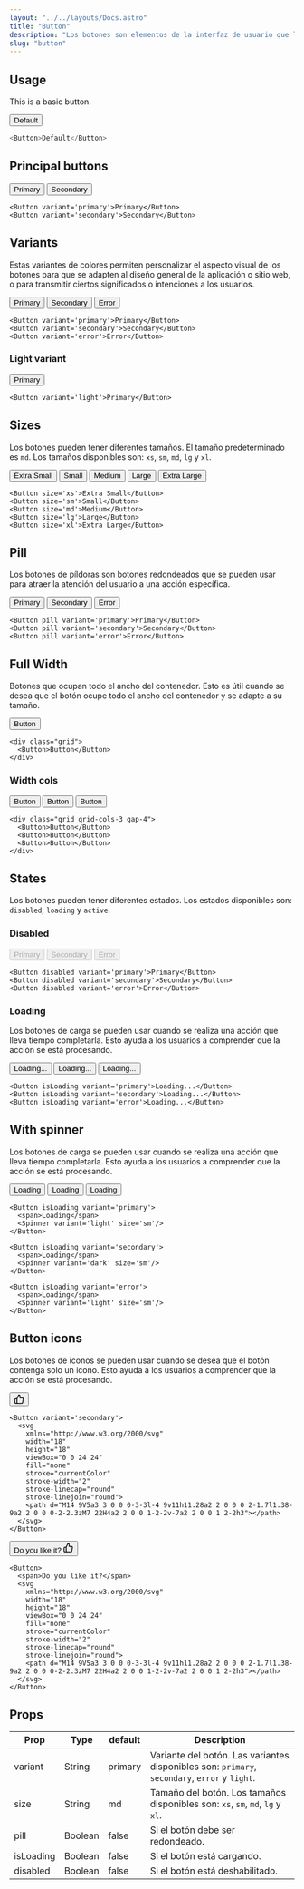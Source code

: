 ```yaml
---
layout: "../../layouts/Docs.astro"
title: "Button"
description: "Los botones son elementos de la interfaz de usuario que los usuarios pueden hacer clic para proporcionar entrada. Los botones típicamente aparecen en las formas y cuadros de diálogo, pero también se pueden colocar en barras de herramientas, barras de título y paneles."
slug: "button"
---
```


## Usage

This is a basic button.

<Example>
  <Button>Default</Button>
</Example>

```js
<Button>Default</Button>
```

## Principal buttons

<Example>
<div class="flex items-center gap-4 flex-wrap">
  <Button variant='primary'>Primary</Button>
  <Button variant='secondary'>Secondary</Button>
</div>
</Example>

```astro
<Button variant='primary'>Primary</Button>
<Button variant='secondary'>Secondary</Button>
```

## Variants

Estas variantes de colores permiten personalizar el aspecto visual de los botones para que se adapten al diseño general de la aplicación o sitio web, o para transmitir ciertos significados o intenciones a los usuarios.

<Example>
<div class="flex items-center gap-4 flex-wrap">
  <Button variant='primary'>Primary</Button>
  <Button variant='secondary'>Secondary</Button>
  <Button variant='error'>Error</Button>
</div>
</Example>

```astro
<Button variant='primary'>Primary</Button>
<Button variant='secondary'>Secondary</Button>
<Button variant='error'>Error</Button>
```

### Light variant

<Example isDark>
  <Button variant='light'>Primary</Button>
</Example>

```astro
<Button variant='light'>Primary</Button>
```

## Sizes

Los botones pueden tener diferentes tamaños. El tamaño predeterminado es `md`. Los tamaños disponibles son: `xs`, `sm`, `md`, `lg` y `xl`.

<Example>
<div class="flex items-center gap-4 flex-wrap">
  <Button size='xs'>Extra Small</Button>
  <Button size='sm'>Small</Button>
  <Button size='md'>Medium</Button>
  <Button size='lg'>Large</Button>
  <Button size='xl'>Extra Large</Button>
</div>
</Example>

```astro
<Button size='xs'>Extra Small</Button>
<Button size='sm'>Small</Button>
<Button size='md'>Medium</Button>
<Button size='lg'>Large</Button>
<Button size='xl'>Extra Large</Button>
```

## Pill

Los botones de píldoras son botones redondeados que se pueden usar para atraer la atención del usuario a una acción específica.

<Example>
<div class="flex items-center gap-4 flex-wrap">
  <Button pill variant='primary'>Primary</Button>
  <Button pill variant='secondary'>Secondary</Button>
  <Button pill variant='error'>Error</Button>
</div>
</Example>

```astro
<Button pill variant='primary'>Primary</Button>
<Button pill variant='secondary'>Secondary</Button>
<Button pill variant='error'>Error</Button>
```

## Full Width

Botones que ocupan todo el ancho del contenedor. Esto es útil cuando se desea que el botón ocupe todo el ancho del contenedor y se adapte a su tamaño.

<Example>
<div class="grid">
  <Button>Button</Button>
</div>
</Example>

```astro
<div class="grid">
  <Button>Button</Button>
</div>
```

### Width cols

<Example>
<div class="grid grid-cols-3 gap-4">
  <Button>Button</Button>
  <Button>Button</Button>
  <Button>Button</Button>
</div>
</Example>

```astro
<div class="grid grid-cols-3 gap-4">
  <Button>Button</Button>
  <Button>Button</Button>
  <Button>Button</Button>
</div>
```

## States

Los botones pueden tener diferentes estados. Los estados disponibles son: `disabled`, `loading` y `active`.

### Disabled

<Example>
<div class="flex items-center gap-4 flex-wrap">
  <Button disabled variant='primary'>Primary</Button>
  <Button disabled variant='secondary'>Secondary</Button>
  <Button disabled variant='error'>Error</Button>
</div>
</Example>

```astro
<Button disabled variant='primary'>Primary</Button>
<Button disabled variant='secondary'>Secondary</Button>
<Button disabled variant='error'>Error</Button>
```

### Loading

Los botones de carga se pueden usar cuando se realiza una acción que lleva tiempo completarla. Esto ayuda a los usuarios a comprender que la acción se está procesando.

<Example>
<div class="flex items-center gap-4 flex-wrap">
  <Button isLoading variant='primary'>Loading...</Button>
  <Button isLoading variant='secondary'>Loading...</Button>
  <Button isLoading variant='error'>Loading...</Button>
</div>
</Example>

```astro
<Button isLoading variant='primary'>Loading...</Button>
<Button isLoading variant='secondary'>Loading...</Button>
<Button isLoading variant='error'>Loading...</Button>
```

## With spinner

Los botones de carga se pueden usar cuando se realiza una acción que lleva tiempo completarla. Esto ayuda a los usuarios a comprender que la acción se está procesando.

<Example>
<div class="flex items-center gap-4 flex-wrap">
  <Button isLoading variant='primary'>
    <span>Loading</span>
    <Spinner variant='light' size='sm'/>
  </Button>
  <Button isLoading variant='secondary'>
    <span>Loading</span>
    <Spinner variant='dark' size='sm'/>
  </Button>
  <Button isLoading variant='error'>
    <span>Loading</span>
    <Spinner variant='light' size='sm'/>
  </Button>
</div>
</Example>

```astro
<Button isLoading variant='primary'>
  <span>Loading</span>
  <Spinner variant='light' size='sm'/>
</Button>

<Button isLoading variant='secondary'>
  <span>Loading</span>
  <Spinner variant='dark' size='sm'/>
</Button>

<Button isLoading variant='error'>
  <span>Loading</span>
  <Spinner variant='light' size='sm'/>
</Button>
```

## Button icons

Los botones de iconos se pueden usar cuando se desea que el botón contenga solo un icono. Esto ayuda a los usuarios a comprender que la acción se está procesando.

<Example>
<Button variant='secondary'>
  <svg xmlns="http://www.w3.org/2000/svg" width="18" height="18" viewBox="0 0 24 24" fill="none" stroke="currentColor" stroke-width="2" stroke-linecap="round" stroke-linejoin="round"><path d="M14 9V5a3 3 0 0 0-3-3l-4 9v11h11.28a2 2 0 0 0 2-1.7l1.38-9a2 2 0 0 0-2-2.3zM7 22H4a2 2 0 0 1-2-2v-7a2 2 0 0 1 2-2h3"></path></svg>
</Button>
</Example>

```astro
<Button variant='secondary'>
  <svg 
    xmlns="http://www.w3.org/2000/svg" 
    width="18" 
    height="18" 
    viewBox="0 0 24 24" 
    fill="none" 
    stroke="currentColor" 
    stroke-width="2" 
    stroke-linecap="round" 
    stroke-linejoin="round">
    <path d="M14 9V5a3 3 0 0 0-3-3l-4 9v11h11.28a2 2 0 0 0 2-1.7l1.38-9a2 2 0 0 0-2-2.3zM7 22H4a2 2 0 0 1-2-2v-7a2 2 0 0 1 2-2h3"></path>
  </svg>
</Button>
```

<Example>
<Button>
  <span>Do you like it?</span>
  <svg xmlns="http://www.w3.org/2000/svg" width="18" height="18" viewBox="0 0 24 24" fill="none" stroke="currentColor" stroke-width="2" stroke-linecap="round" stroke-linejoin="round"><path d="M14 9V5a3 3 0 0 0-3-3l-4 9v11h11.28a2 2 0 0 0 2-1.7l1.38-9a2 2 0 0 0-2-2.3zM7 22H4a2 2 0 0 1-2-2v-7a2 2 0 0 1 2-2h3"></path></svg>
</Button>
</Example>

```astro
<Button>
  <span>Do you like it?</span>
  <svg 
    xmlns="http://www.w3.org/2000/svg" 
    width="18" 
    height="18" 
    viewBox="0 0 24 24" 
    fill="none" 
    stroke="currentColor" 
    stroke-width="2" 
    stroke-linecap="round" 
    stroke-linejoin="round">
    <path d="M14 9V5a3 3 0 0 0-3-3l-4 9v11h11.28a2 2 0 0 0 2-1.7l1.38-9a2 2 0 0 0-2-2.3zM7 22H4a2 2 0 0 1-2-2v-7a2 2 0 0 1 2-2h3"></path>
  </svg>
</Button>
```

## Props

| Prop | Type | default | Description |
| ---- | ---- | ------- | ----------- |
| variant | String | primary | Variante del botón. Las variantes disponibles son: `primary`, `secondary`, `error` y `light`. |
| size | String | md | Tamaño del botón. Los tamaños disponibles son: `xs`, `sm`, `md`, `lg` y `xl`. |
| pill | Boolean | false | Si el botón debe ser redondeado. |
| isLoading | Boolean | false | Si el botón está cargando. |
| disabled | Boolean | false | Si el botón está deshabilitado. |
